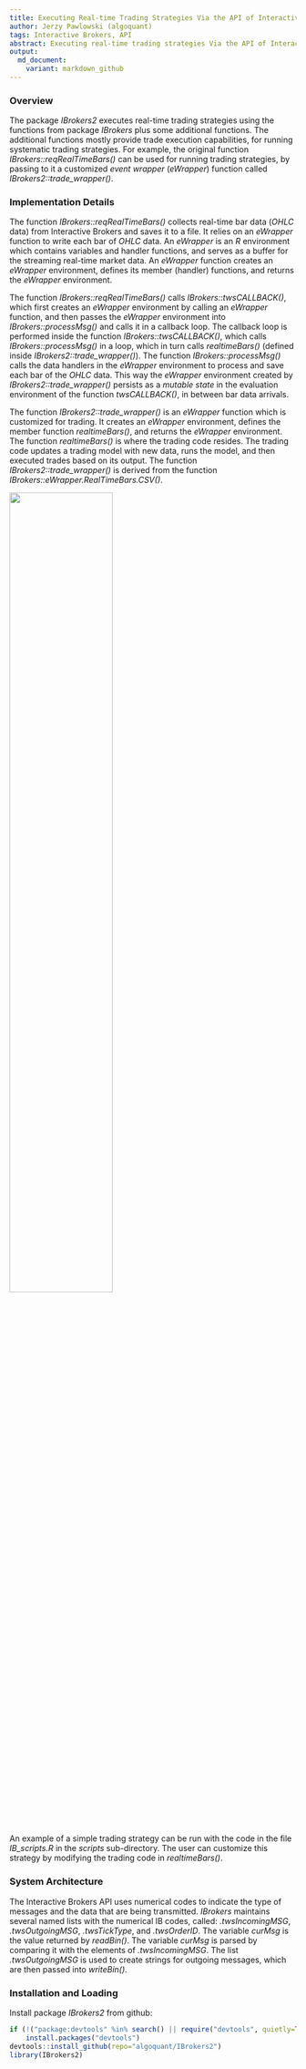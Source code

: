 ```yaml
---
title: Executing Real-time Trading Strategies Via the API of Interactive Brokers
author: Jerzy Pawlowski (algoquant)
tags: Interactive Brokers, API
abstract: Executing real-time trading strategies Via the API of Interactive Brokers.
output:
  md_document:
    variant: markdown_github
---
```


### Overview

The package *IBrokers2* executes real-time trading strategies using the functions from package *IBrokers* plus some additional functions.  The additional functions mostly provide trade execution capabilities, for running systematic trading strategies.  For example, the original function *IBrokers::reqRealTimeBars()* can be used for running trading strategies, by passing to it a customized *event wrapper* (*eWrapper*) function called *IBrokers2::trade_wrapper()*.


### Implementation Details

The function *IBrokers::reqRealTimeBars()* collects real-time bar data (*OHLC* data) from Interactive Brokers and saves it to a file.  It relies on an *eWrapper* function to write each bar of *OHLC* data.  An *eWrapper* is an *R* environment which contains variables and handler functions, and serves as a buffer for the streaming real-time market data.  An *eWrapper* function creates an *eWrapper* environment, defines its member (handler) functions, and returns the *eWrapper* environment.  

The function *IBrokers::reqRealTimeBars()* calls *IBrokers::twsCALLBACK()*, which first creates an *eWrapper* environment by calling an *eWrapper* function, and then passes the *eWrapper* environment into *IBrokers::processMsg()* and calls it in a callback loop.  The callback loop is performed inside the function *IBrokers::twsCALLBACK()*, which calls *IBrokers::processMsg()* in a loop, which in turn calls *realtimeBars()* (defined inside *IBrokers2::trade_wrapper()*).  The function *IBrokers::processMsg()* calls the data handlers in the *eWrapper* environment to process and save each bar of the *OHLC* data.  This way the *eWrapper* environment created by *IBrokers2::trade_wrapper()* persists as a *mutable state* in the evaluation environment of the function *twsCALLBACK()*, in between bar data arrivals. 

The function *IBrokers2::trade_wrapper()* is an *eWrapper* function which is customized for trading.  It creates an *eWrapper* environment, defines the member function *realtimeBars()*, and returns the *eWrapper* environment.  The function *realtimeBars()* is where the trading code resides.  The trading code updates a trading model with new data, runs the model, and then executed trades based on its output.  The function *IBrokers2::trade_wrapper()* is derived from the function *IBrokers::eWrapper.RealTimeBars.CSV()*.

![](ib_trade_processing.png){width="60%"}

An example of a simple trading strategy can be run with the code in the file *IB_scripts.R* in the *scripts* sub-directory.  The user can customize this strategy by modifying the trading code in *realtimeBars()*.


### System Architecture

The Interactive Brokers API uses numerical codes to indicate the type of messages and the data that are being transmitted.  *IBrokers* maintains several named lists with the numerical IB codes, called: *.twsIncomingMSG*, *.twsOutgoingMSG*, *.twsTickType*, and *.twsOrderID*.
The variable *curMsg* is the value returned by *readBin()*.  The variable *curMsg* is parsed by comparing it with the elements of *.twsIncomingMSG*.
The list *.twsOutgoingMSG* is used to create strings for outgoing messages, which are then passed into *writeBin()*.  



### Installation and Loading

Install package *IBrokers2* from github:  
```r
if (!("package:devtools" %in% search() || require("devtools", quietly=TRUE)))
    install.packages("devtools")
devtools::install_github(repo="algoquant/IBrokers2")
library(IBrokers2)
```
<br>

